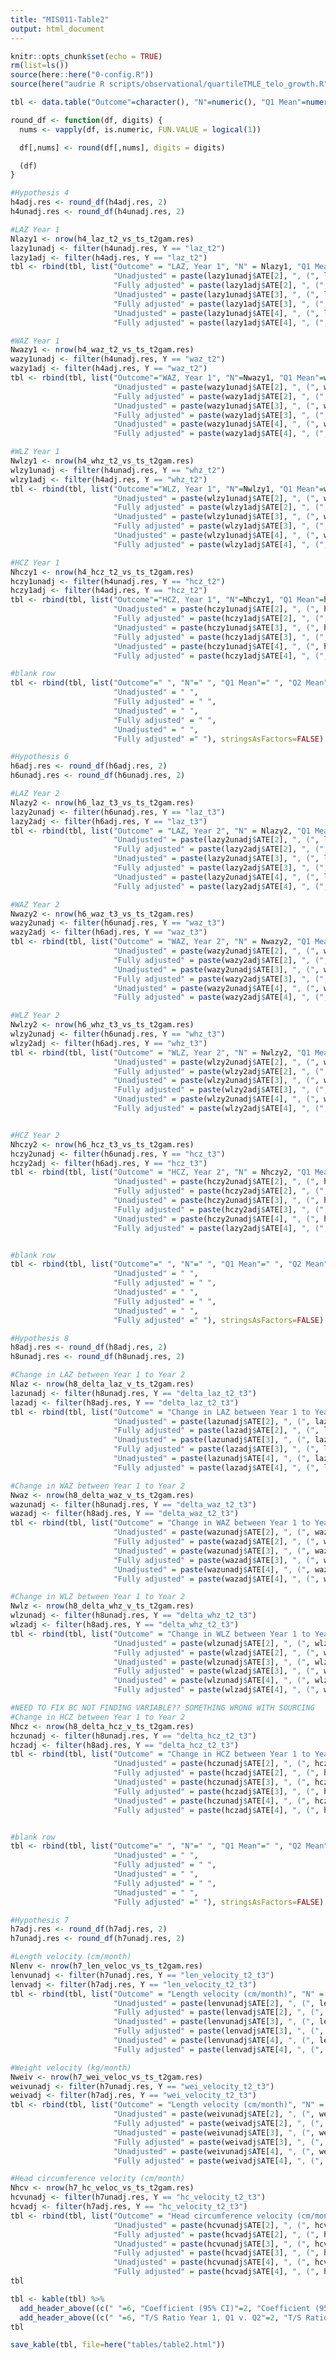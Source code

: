 ```yaml
---
title: "MIS011-Table2"
output: html_document
---
```


```r
knitr::opts_chunk$set(echo = TRUE)
rm(list=ls())
source(here::here("0-config.R"))
source(here("audrie R scripts/observational/quartileTMLE_telo_growth.R"))
```

```r
tbl <- data.table("Outcome"=character(), "N"=numeric(), "Q1 Mean"=numeric(), "Q2 Mean"=numeric(), "Q3 Mean"=numeric(), "Q4 Mean"=numeric(), "Unadjusted"=character(), "Fully adjusted"=character(), "Unadjusted"=character(), "Fully adjusted"=character(), "Unadjusted"=character(), "Fully adjusted"=character())
```

```r
round_df <- function(df, digits) {
  nums <- vapply(df, is.numeric, FUN.VALUE = logical(1))

  df[,nums] <- round(df[,nums], digits = digits)

  (df)
}

#Hypothesis 4
h4adj.res <- round_df(h4adj.res, 2)
h4unadj.res <- round_df(h4unadj.res, 2)

#LAZ Year 1
Nlazy1 <- nrow(h4_laz_t2_vs_ts_t2gam.res)
lazy1unadj <- filter(h4unadj.res, Y == "laz_t2")
lazy1adj <- filter(h4adj.res, Y == "laz_t2")
tbl <- rbind(tbl, list("Outcome" = "LAZ, Year 1", "N" = Nlazy1, "Q1 Mean" = lazy1unadj$meanY[1], "Q2 Mean" =lazy1unadj$meanY[2], "Q3 Mean" = lazy1unadj$meanY[3], "Q4 Mean" = lazy1unadj$meanY[4],
                       "Unadjusted" = paste(lazy1unadj$ATE[2], ", (", lazy1unadj$CI1[2], ", ", lazy1unadj$CI2[2], ")"), 
                       "Fully adjusted" = paste(lazy1adj$ATE[2], ", (", lazy1adj$CI1[2], ", ", lazy1adj$CI2[2], ")"),
                       "Unadjusted" = paste(lazy1unadj$ATE[3], ", (", lazy1unadj$CI1[3], ", ", lazy1unadj$CI2[3], ")"), 
                       "Fully adjusted" = paste(lazy1adj$ATE[3], ", (", lazy1adj$CI1[3], ", ", lazy1adj$CI2[3], ")"),
                       "Unadjusted" = paste(lazy1unadj$ATE[4], ", (", lazy1unadj$CI1[4], ", ", lazy1unadj$CI2[4], ")"), 
                       "Fully adjusted" = paste(lazy1adj$ATE[4], ", (", lazy1adj$CI1[4], ", ", lazy1adj$CI2[4], ")")), stringsAsFactors=FALSE)

#WAZ Year 1
Nwazy1 <- nrow(h4_waz_t2_vs_ts_t2gam.res)
wazy1unadj <- filter(h4unadj.res, Y == "waz_t2")
wazy1adj <- filter(h4adj.res, Y == "waz_t2")
tbl <- rbind(tbl, list("Outcome"="WAZ, Year 1", "N"=Nwazy1, "Q1 Mean"=wazy1unadj$meanY[1], "Q2 Mean"=wazy1unadj$meanY[2], "Q3 Mean"=wazy1unadj$meanY[3], "Q4 Mean" = wazy1unadj$meanY[4],
                       "Unadjusted" = paste(wazy1unadj$ATE[2], ", (", wazy1unadj$CI1[2], ", ", wazy1unadj$CI2[2], ")"), 
                       "Fully adjusted" = paste(wazy1adj$ATE[2], ", (", wazy1adj$CI1[2], ", ", wazy1adj$CI2[2], ")"),
                       "Unadjusted" = paste(wazy1unadj$ATE[3], ", (", wazy1unadj$CI1[3], ", ", wazy1unadj$CI2[3], ")"), 
                       "Fully adjusted" = paste(wazy1adj$ATE[3], ", (", wazy1adj$CI1[3], ", ", wazy1adj$CI2[3], ")"),
                       "Unadjusted" = paste(wazy1unadj$ATE[4], ", (", wazy1unadj$CI1[4], ", ", wazy1unadj$CI2[4], ")"), 
                       "Fully adjusted" = paste(wazy1adj$ATE[4], ", (", wazy1adj$CI1[4], ", ", wazy1adj$CI2[4], ")")), stringsAsFactors=FALSE)

#WLZ Year 1
Nwlzy1 <- nrow(h4_whz_t2_vs_ts_t2gam.res)
wlzy1unadj <- filter(h4unadj.res, Y == "whz_t2")
wlzy1adj <- filter(h4adj.res, Y == "whz_t2")
tbl <- rbind(tbl, list("Outcome"="WLZ, Year 1", "N"=Nwlzy1, "Q1 Mean"=wlzy1unadj$meanY[1], "Q2 Mean"=wlzy1unadj$meanY[2], "Q3 Mean"=wlzy1unadj$meanY[3], "Q4 Mean" = wlzy1unadj$meanY[4],
                       "Unadjusted" = paste(wlzy1unadj$ATE[2], ", (", wlzy1unadj$CI1[2], ", ", wlzy1unadj$CI2[2], ")"), 
                       "Fully adjusted" = paste(wlzy1adj$ATE[2], ", (", wlzy1adj$CI1[2], ", ", wlzy1adj$CI2[2], ")"),
                       "Unadjusted" = paste(wlzy1unadj$ATE[3], ", (", wlzy1unadj$CI1[3], ", ", wlzy1unadj$CI2[3], ")"), 
                       "Fully adjusted" = paste(wlzy1adj$ATE[3], ", (", wlzy1adj$CI1[3], ", ", wlzy1adj$CI2[3], ")"),
                       "Unadjusted" = paste(wlzy1unadj$ATE[4], ", (", wlzy1unadj$CI1[4], ", ", wlzy1unadj$CI2[4], ")"), 
                       "Fully adjusted" = paste(wlzy1adj$ATE[4], ", (", wlzy1adj$CI1[4], ", ", wlzy1adj$CI2[4], ")")), stringsAsFactors=FALSE)

#HCZ Year 1
Nhczy1 <- nrow(h4_hcz_t2_vs_ts_t2gam.res)
hczy1unadj <- filter(h4unadj.res, Y == "hcz_t2")
hczy1adj <- filter(h4adj.res, Y == "hcz_t2")
tbl <- rbind(tbl, list("Outcome"="HCZ, Year 1", "N"=Nhczy1, "Q1 Mean"=hczy1unadj$meanY[1], "Q2 Mean"=hczy1unadj$meanY[2], "Q3 Mean"=hczy1unadj$meanY[3], "Q4 Mean" = hczy1unadj$meanY[4],
                       "Unadjusted" = paste(hczy1unadj$ATE[2], ", (", hczy1unadj$CI1[2], ", ", hczy1unadj$CI2[2], ")"), 
                       "Fully adjusted" = paste(hczy1adj$ATE[2], ", (", hczy1adj$CI1[2], ", ", hczy1adj$CI2[2], ")"),
                       "Unadjusted" = paste(hczy1unadj$ATE[3], ", (", hczy1unadj$CI1[3], ", ", hczy1unadj$CI2[3], ")"), 
                       "Fully adjusted" = paste(hczy1adj$ATE[3], ", (", hczy1adj$CI1[3], ", ", hczy1adj$CI2[3], ")"),
                       "Unadjusted" = paste(hczy1unadj$ATE[4], ", (", hczy1unadj$CI1[4], ", ", hczy1unadj$CI2[4], ")"), 
                       "Fully adjusted" = paste(hczy1adj$ATE[4], ", (", hczy1adj$CI1[4], ", ", hczy1adj$CI2[4], ")")), stringsAsFactors=FALSE)

#blank row
tbl <- rbind(tbl, list("Outcome"=" ", "N"=" ", "Q1 Mean"=" ", "Q2 Mean"=" ", "Q3 Mean"=" ", "Q4 Mean"=" ",
                       "Unadjusted" = " ", 
                       "Fully adjusted" = " ",
                       "Unadjusted" = " ", 
                       "Fully adjusted" = " ",
                       "Unadjusted" = " ", 
                       "Fully adjusted" =" "), stringsAsFactors=FALSE)
```

```r
#Hypothesis 6
h6adj.res <- round_df(h6adj.res, 2)
h6unadj.res <- round_df(h6unadj.res, 2)

#LAZ Year 2
Nlazy2 <- nrow(h6_laz_t3_vs_ts_t2gam.res)
lazy2unadj <- filter(h6unadj.res, Y == "laz_t3")
lazy2adj <- filter(h6adj.res, Y == "laz_t3")
tbl <- rbind(tbl, list("Outcome" = "LAZ, Year 2", "N" = Nlazy2, "Q1 Mean" = lazy2unadj$meanY[1], "Q2 Mean" =lazy2unadj$meanY[2], "Q3 Mean" = lazy2unadj$meanY[3], "Q4 Mean" = lazy2unadj$meanY[4],
                       "Unadjusted" = paste(lazy2unadj$ATE[2], ", (", lazy2unadj$CI1[2], ", ", lazy2unadj$CI2[2], ")"), 
                       "Fully adjusted" = paste(lazy2adj$ATE[2], ", (", lazy2adj$CI1[2], ", ", lazy2adj$CI2[2], ")"),
                       "Unadjusted" = paste(lazy2unadj$ATE[3], ", (", lazy2unadj$CI1[3], ", ", lazy2unadj$CI2[3], ")"), 
                       "Fully adjusted" = paste(lazy2adj$ATE[3], ", (", lazy2adj$CI1[3], ", ", lazy2adj$CI2[3], ")"),
                       "Unadjusted" = paste(lazy2unadj$ATE[4], ", (", lazy2unadj$CI1[4], ", ", lazy2unadj$CI2[4], ")"), 
                       "Fully adjusted" = paste(lazy2adj$ATE[4], ", (", lazy2adj$CI1[4], ", ", lazy2adj$CI2[4], ")")), stringsAsFactors=FALSE)

#WAZ Year 2
Nwazy2 <- nrow(h6_waz_t3_vs_ts_t2gam.res)
wazy2unadj <- filter(h6unadj.res, Y == "waz_t3")
wazy2adj <- filter(h6adj.res, Y == "waz_t3")
tbl <- rbind(tbl, list("Outcome" = "WAZ, Year 2", "N" = Nwazy2, "Q1 Mean" = wazy2unadj$meanY[1], "Q2 Mean" =wazy2unadj$meanY[2], "Q3 Mean" = wazy2unadj$meanY[3], "Q4 Mean" = wazy2unadj$meanY[4],
                       "Unadjusted" = paste(wazy2unadj$ATE[2], ", (", wazy2unadj$CI1[2], ", ", wazy2unadj$CI2[2], ")"), 
                       "Fully adjusted" = paste(wazy2adj$ATE[2], ", (", wazy2adj$CI1[2], ", ", wazy2adj$CI2[2], ")"),
                       "Unadjusted" = paste(wazy2unadj$ATE[3], ", (", wazy2unadj$CI1[3], ", ", wazy2unadj$CI2[3], ")"), 
                       "Fully adjusted" = paste(wazy2adj$ATE[3], ", (", wazy2adj$CI1[3], ", ", wazy2adj$CI2[3], ")"),
                       "Unadjusted" = paste(wazy2unadj$ATE[4], ", (", wazy2unadj$CI1[4], ", ", wazy2unadj$CI2[4], ")"), 
                       "Fully adjusted" = paste(wazy2adj$ATE[4], ", (", wazy2adj$CI1[4], ", ", wazy2adj$CI2[4], ")")), stringsAsFactors=FALSE)

#WLZ Year 2
Nwlzy2 <- nrow(h6_whz_t3_vs_ts_t2gam.res)
wlzy2unadj <- filter(h6unadj.res, Y == "whz_t3")
wlzy2adj <- filter(h6adj.res, Y == "whz_t3")
tbl <- rbind(tbl, list("Outcome" = "WLZ, Year 2", "N" = Nwlzy2, "Q1 Mean" = wlzy2unadj$meanY[1], "Q2 Mean" =wlzy2unadj$meanY[2], "Q3 Mean" = wlzy2unadj$meanY[3], "Q4 Mean" = wlzy2unadj$meanY[4],
                       "Unadjusted" = paste(wlzy2unadj$ATE[2], ", (", wlzy2unadj$CI1[2], ", ", wlzy2unadj$CI2[2], ")"), 
                       "Fully adjusted" = paste(wlzy2adj$ATE[2], ", (", wlzy2adj$CI1[2], ", ", wlzy2adj$CI2[2], ")"),
                       "Unadjusted" = paste(wlzy2unadj$ATE[3], ", (", wlzy2unadj$CI1[3], ", ", wlzy2unadj$CI2[3], ")"), 
                       "Fully adjusted" = paste(wlzy2adj$ATE[3], ", (", wlzy2adj$CI1[3], ", ", wlzy2adj$CI2[3], ")"),
                       "Unadjusted" = paste(wlzy2unadj$ATE[4], ", (", wlzy2unadj$CI1[4], ", ", wlzy2unadj$CI2[4], ")"), 
                       "Fully adjusted" = paste(wlzy2adj$ATE[4], ", (", wlzy2adj$CI1[4], ", ", wlzy2adj$CI2[4], ")")), stringsAsFactors=FALSE)


#HCZ Year 2
Nhczy2 <- nrow(h6_hcz_t3_vs_ts_t2gam.res)
hczy2unadj <- filter(h6unadj.res, Y == "hcz_t3")
hczy2adj <- filter(h6adj.res, Y == "hcz_t3")
tbl <- rbind(tbl, list("Outcome" = "HCZ, Year 2", "N" = Nhczy2, "Q1 Mean" = hczy2unadj$meanY[1], "Q2 Mean" =hczy2unadj$meanY[2], "Q3 Mean" = hczy2unadj$meanY[3], "Q4 Mean" = hczy2unadj$meanY[4],
                       "Unadjusted" = paste(hczy2unadj$ATE[2], ", (", hczy2unadj$CI1[2], ", ", hczy2unadj$CI2[2], ")"), 
                       "Fully adjusted" = paste(hczy2adj$ATE[2], ", (", hczy2adj$CI1[2], ", ", hczy2adj$CI2[2], ")"),
                       "Unadjusted" = paste(hczy2unadj$ATE[3], ", (", hczy2unadj$CI1[3], ", ", hczy2unadj$CI2[3], ")"), 
                       "Fully adjusted" = paste(hczy2adj$ATE[3], ", (", hczy2adj$CI1[3], ", ", hczy2adj$CI2[3], ")"),
                       "Unadjusted" = paste(hczy2unadj$ATE[4], ", (", hczy2unadj$CI1[4], ", ", hczy2unadj$CI2[4], ")"), 
                       "Fully adjusted" = paste(lazy2adj$ATE[4], ", (", lazy2adj$CI1[4], ", ", lazy2adj$CI2[4], ")")), stringsAsFactors=FALSE)


#blank row
tbl <- rbind(tbl, list("Outcome"=" ", "N"=" ", "Q1 Mean"=" ", "Q2 Mean"=" ", "Q3 Mean"=" ", "Q4 Mean"=" ",
                       "Unadjusted" = " ", 
                       "Fully adjusted" = " ",
                       "Unadjusted" = " ", 
                       "Fully adjusted" = " ",
                       "Unadjusted" = " ", 
                       "Fully adjusted" =" "), stringsAsFactors=FALSE)
```

```r
#Hypothesis 8
h8adj.res <- round_df(h8adj.res, 2)
h8unadj.res <- round_df(h8unadj.res, 2)

#Change in LAZ between Year 1 to Year 2
Nlaz <- nrow(h8_delta_laz_v_ts_t2gam.res)
lazunadj <- filter(h8unadj.res, Y == "delta_laz_t2_t3")
lazadj <- filter(h8adj.res, Y == "delta_laz_t2_t3")
tbl <- rbind(tbl, list("Outcome" = "Change in LAZ between Year 1 to Year 2", "N" = Nlaz, "Q1 Mean" = lazunadj$meanY[1], "Q2 Mean" =lazunadj$meanY[2], "Q3 Mean" = lazunadj$meanY[3], "Q4 Mean" = lazunadj$meanY[4],
                       "Unadjusted" = paste(lazunadj$ATE[2], ", (", lazunadj$CI1[2], ", ", lazunadj$CI2[2], ")"), 
                       "Fully adjusted" = paste(lazadj$ATE[2], ", (", lazadj$CI1[2], ", ", lazadj$CI2[2], ")"),
                       "Unadjusted" = paste(lazunadj$ATE[3], ", (", lazunadj$CI1[3], ", ", lazunadj$CI2[3], ")"), 
                       "Fully adjusted" = paste(lazadj$ATE[3], ", (", lazadj$CI1[3], ", ", lazadj$CI2[3], ")"),
                       "Unadjusted" = paste(lazunadj$ATE[4], ", (", lazunadj$CI1[4], ", ", lazunadj$CI2[4], ")"), 
                       "Fully adjusted" = paste(lazadj$ATE[4], ", (", lazadj$CI1[4], ", ", lazadj$CI2[4], ")")), stringsAsFactors=FALSE)

#Change in WAZ between Year 1 to Year 2
Nwaz <- nrow(h8_delta_waz_v_ts_t2gam.res)
wazunadj <- filter(h8unadj.res, Y == "delta_waz_t2_t3")
wazadj <- filter(h8adj.res, Y == "delta_waz_t2_t3")
tbl <- rbind(tbl, list("Outcome" = "Change in WAZ between Year 1 to Year 2", "N" = Nwaz, "Q1 Mean" = wazunadj$meanY[1], "Q2 Mean" =wazunadj$meanY[2], "Q3 Mean" = wazunadj$meanY[3], "Q4 Mean" = wazunadj$meanY[4],
                       "Unadjusted" = paste(wazunadj$ATE[2], ", (", wazunadj$CI1[2], ", ", wazunadj$CI2[2], ")"), 
                       "Fully adjusted" = paste(wazadj$ATE[2], ", (", wazadj$CI1[2], ", ", wazadj$CI2[2], ")"),
                       "Unadjusted" = paste(wazunadj$ATE[3], ", (", wazunadj$CI1[3], ", ", wazunadj$CI2[3], ")"), 
                       "Fully adjusted" = paste(wazadj$ATE[3], ", (", wazadj$CI1[3], ", ", wazadj$CI2[3], ")"),
                       "Unadjusted" = paste(wazunadj$ATE[4], ", (", wazunadj$CI1[4], ", ", wazunadj$CI2[4], ")"), 
                       "Fully adjusted" = paste(wazadj$ATE[4], ", (", wazadj$CI1[4], ", ", wazadj$CI2[4], ")")), stringsAsFactors=FALSE)

#Change in WLZ between Year 1 to Year 2
Nwlz <- nrow(h8_delta_whz_v_ts_t2gam.res)
wlzunadj <- filter(h8unadj.res, Y == "delta_whz_t2_t3")
wlzadj <- filter(h8adj.res, Y == "delta_whz_t2_t3")
tbl <- rbind(tbl, list("Outcome" = "Change in WLZ between Year 1 to Year 2", "N" = Nwlz, "Q1 Mean" = wlzunadj$meanY[1], "Q2 Mean" =wlzunadj$meanY[2], "Q3 Mean" = wlzunadj$meanY[3], "Q4 Mean" = wlzunadj$meanY[4],
                       "Unadjusted" = paste(wlzunadj$ATE[2], ", (", wlzunadj$CI1[2], ", ", wlzunadj$CI2[2], ")"), 
                       "Fully adjusted" = paste(wlzadj$ATE[2], ", (", wlzadj$CI1[2], ", ", wlzadj$CI2[2], ")"),
                       "Unadjusted" = paste(wlzunadj$ATE[3], ", (", wlzunadj$CI1[3], ", ", wlzunadj$CI2[3], ")"), 
                       "Fully adjusted" = paste(wlzadj$ATE[3], ", (", wlzadj$CI1[3], ", ", wlzadj$CI2[3], ")"),
                       "Unadjusted" = paste(wlzunadj$ATE[4], ", (", wlzunadj$CI1[4], ", ", wlzunadj$CI2[4], ")"), 
                       "Fully adjusted" = paste(wlzadj$ATE[4], ", (", wlzadj$CI1[4], ", ", wlzadj$CI2[4], ")")), stringsAsFactors=FALSE)

#NEED TO FIX BC NOT FINDING VARIABLE?? SOMETHING WRONG WITH SOURCING
#Change in HCZ between Year 1 to Year 2
Nhcz <- nrow(h8_delta_hcz_v_ts_t2gam.res)
hczunadj <- filter(h8unadj.res, Y == "delta_hcz_t2_t3")
hczadj <- filter(h8adj.res, Y == "delta_hcz_t2_t3")
tbl <- rbind(tbl, list("Outcome" = "Change in HCZ between Year 1 to Year 2", "N" = Nhcz, "Q1 Mean" = hczunadj$meanY[1], "Q2 Mean" =hczunadj$meanY[2], "Q3 Mean" = hczunadj$meanY[3], "Q4 Mean" = hczunadj$meanY[4],
                       "Unadjusted" = paste(hczunadj$ATE[2], ", (", hczunadj$CI1[2], ", ", hczunadj$CI2[2], ")"), 
                       "Fully adjusted" = paste(hczadj$ATE[2], ", (", hczadj$CI1[2], ", ", hczadj$CI2[2], ")"),
                       "Unadjusted" = paste(hczunadj$ATE[3], ", (", hczunadj$CI1[3], ", ", hczunadj$CI2[3], ")"), 
                       "Fully adjusted" = paste(hczadj$ATE[3], ", (", hczadj$CI1[3], ", ", hczadj$CI2[3], ")"),
                       "Unadjusted" = paste(hczunadj$ATE[4], ", (", hczunadj$CI1[4], ", ", hczunadj$CI2[4], ")"), 
                       "Fully adjusted" = paste(hczadj$ATE[4], ", (", hczadj$CI1[4], ", ", hczadj$CI2[4], ")")), stringsAsFactors=FALSE)


#blank row
tbl <- rbind(tbl, list("Outcome"=" ", "N"=" ", "Q1 Mean"=" ", "Q2 Mean"=" ", "Q3 Mean"=" ", "Q4 Mean"=" ",
                       "Unadjusted" = " ", 
                       "Fully adjusted" = " ",
                       "Unadjusted" = " ", 
                       "Fully adjusted" = " ",
                       "Unadjusted" = " ", 
                       "Fully adjusted" =" "), stringsAsFactors=FALSE)
```

```r
#Hypothesis 7
h7adj.res <- round_df(h7adj.res, 2)
h7unadj.res <- round_df(h7unadj.res, 2)

#Length velocity (cm/month)
Nlenv <- nrow(h7_len_veloc_vs_ts_t2gam.res)
lenvunadj <- filter(h7unadj.res, Y == "len_velocity_t2_t3")
lenvadj <- filter(h7adj.res, Y == "len_velocity_t2_t3")
tbl <- rbind(tbl, list("Outcome" = "Length velocity (cm/month)", "N" = Nlenv, "Q1 Mean" = lenvunadj$meanY[1], "Q2 Mean" =lenvunadj$meanY[2], "Q3 Mean" = lenvunadj$meanY[3], "Q4 Mean" = lenvunadj$meanY[4],
                       "Unadjusted" = paste(lenvunadj$ATE[2], ", (", lenvunadj$CI1[2], ", ", lenvunadj$CI2[2], ")"), 
                       "Fully adjusted" = paste(lenvadj$ATE[2], ", (", lenvadj$CI1[2], ", ", lenvadj$CI2[2], ")"),
                       "Unadjusted" = paste(lenvunadj$ATE[3], ", (", lenvunadj$CI1[3], ", ", lenvunadj$CI2[3], ")"), 
                       "Fully adjusted" = paste(lenvadj$ATE[3], ", (", lenvadj$CI1[3], ", ", lenvadj$CI2[3], ")"),
                       "Unadjusted" = paste(lenvunadj$ATE[4], ", (", lenvunadj$CI1[4], ", ", lenvunadj$CI2[4], ")"), 
                       "Fully adjusted" = paste(lenvadj$ATE[4], ", (", lenvadj$CI1[4], ", ", lenvadj$CI2[4], ")")), stringsAsFactors=FALSE)

#Weight velocity (kg/month)
Nweiv <- nrow(h7_wei_veloc_vs_ts_t2gam.res)
weivunadj <- filter(h7unadj.res, Y == "wei_velocity_t2_t3")
weivadj <- filter(h7adj.res, Y == "wei_velocity_t2_t3")
tbl <- rbind(tbl, list("Outcome" = "Length velocity (cm/month)", "N" = Nweiv, "Q1 Mean" = weivunadj$meanY[1], "Q2 Mean" =weivunadj$meanY[2], "Q3 Mean" = weivunadj$meanY[3], "Q4 Mean" = weivunadj$meanY[4],
                       "Unadjusted" = paste(weivunadj$ATE[2], ", (", weivunadj$CI1[2], ", ", weivunadj$CI2[2], ")"), 
                       "Fully adjusted" = paste(weivadj$ATE[2], ", (", weivadj$CI1[2], ", ", weivadj$CI2[2], ")"),
                       "Unadjusted" = paste(weivunadj$ATE[3], ", (", weivunadj$CI1[3], ", ", weivunadj$CI2[3], ")"), 
                       "Fully adjusted" = paste(weivadj$ATE[3], ", (", weivadj$CI1[3], ", ", weivadj$CI2[3], ")"),
                       "Unadjusted" = paste(weivunadj$ATE[4], ", (", weivunadj$CI1[4], ", ", weivunadj$CI2[4], ")"), 
                       "Fully adjusted" = paste(weivadj$ATE[4], ", (", weivadj$CI1[4], ", ", weivadj$CI2[4], ")")), stringsAsFactors=FALSE)

#Head circumference velocity (cm/month)
Nhcv <- nrow(h7_hc_veloc_vs_ts_t2gam.res)
hcvunadj <- filter(h7unadj.res, Y == "hc_velocity_t2_t3")
hcvadj <- filter(h7adj.res, Y == "hc_velocity_t2_t3")
tbl <- rbind(tbl, list("Outcome" = "Head circumference velocity (cm/month)", "N" = Nhcv, "Q1 Mean" = hcvunadj$meanY[1], "Q2 Mean" =hcvunadj$meanY[2], "Q3 Mean" = hcvunadj$meanY[3], "Q4 Mean" = hcvunadj$meanY[4],
                       "Unadjusted" = paste(hcvunadj$ATE[2], ", (", hcvunadj$CI1[2], ", ", hcvunadj$CI2[2], ")"), 
                       "Fully adjusted" = paste(hcvadj$ATE[2], ", (", hcvadj$CI1[2], ", ", hcvadj$CI2[2], ")"),
                       "Unadjusted" = paste(hcvunadj$ATE[3], ", (", hcvunadj$CI1[3], ", ", hcvunadj$CI2[3], ")"), 
                       "Fully adjusted" = paste(hcvadj$ATE[3], ", (", hcvadj$CI1[3], ", ", hcvadj$CI2[3], ")"),
                       "Unadjusted" = paste(hcvunadj$ATE[4], ", (", hcvunadj$CI1[4], ", ", hcvunadj$CI2[4], ")"), 
                       "Fully adjusted" = paste(hcvadj$ATE[4], ", (", hcvadj$CI1[4], ", ", hcvadj$CI2[4], ")")), stringsAsFactors=FALSE)
tbl
```

```r
tbl <- kable(tbl) %>%
  add_header_above((c(" "=6, "Coefficient (95% CI)"=2, "Coefficient (95% CI)"=2, "Coefficient (95% CI)"=2))) %>%
  add_header_above((c(" "=6, "T/S Ratio Year 1, Q1 v. Q2"=2, "T/S Ratio Year 1, Q1 v. Q3"=2,  "T/S Ratio Year 1, Q1 v. Q4"=2)))
tbl
```
```r
save_kable(tbl, file=here("tables/table2.html"))
```

